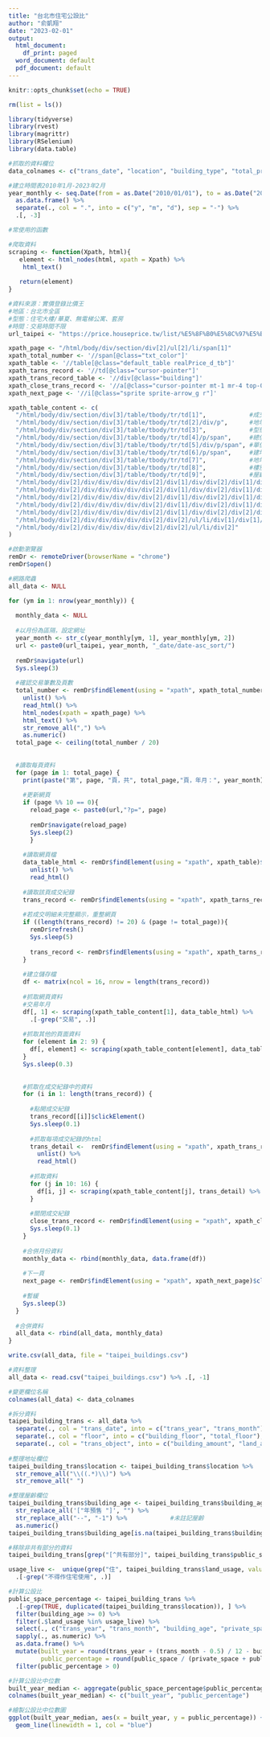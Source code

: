 ```yaml
---
title: "台北市住宅公設比"
author: "俞凱翔"
date: "2023-02-01"
output:
  html_document:
    df_print: paged
  word_document: default
  pdf_document: default
---
```


```r
knitr::opts_chunk$set(echo = TRUE)
```

```r
rm(list = ls())
```

```r
library(tidyverse)
library(rvest)
library(magrittr)
library(RSelenium)
library(data.table)
```

```r
#抓取的資料欄位
data_colnames <- c("trans_date", "location", "building_type", "total_price", "unit_price", "building_size", "land_size", "floor", "building_age", "private_space_check", "private_space", "public_space_check", "public_space", "land_usage", "trans_object", "notes")

#建立時間表2010年1月-2023年2月
year_monthly <- seq.Date(from = as.Date("2010/01/01"), to = as.Date("2023/02/01"), by = "month") %>% 
  as.data.frame() %>%
  separate(., col = ".", into = c("y", "m", "d"), sep = "-") %>%
  .[, -3]
```

```r
#常使用的函數

#爬取資料
scraping <- function(Xpath, html){
   element <- html_nodes(html, xpath = Xpath) %>%
    html_text()
   
   return(element)
}
```

```r
#資料來源：實價登錄比價王
#地區：台北市全區
#型態：住宅大樓/華夏、無電梯公寓、套房
#時間：交易時間不限
url_taipei <- "https://price.houseprice.tw/list/%E5%8F%B0%E5%8C%97%E5%B8%82_city/%E4%BD%8F%E5%AE%85%E5%A4%A7%E6%A8%93%5E%E8%8F%AF%E5%BB%88-%E7%84%A1%E9%9B%BB%E6%A2%AF%E5%85%AC%E5%AF%93-%E5%A5%97%E6%88%BF_use/area-desc_sort/"

xpath_page <- "/html/body/div/section/div[2]/ul[2]/li/span[1]"
xpath_total_number <- '//span[@class="txt_color"]'
xpath_table <- '//table[@class="default_table realPrice_d_tb"]'
xpath_tarns_record <- '//td[@class="cursor-pointer"]'
xpath_trans_record_table <- '//div[@class="building"]'
xpath_close_trans_record <- '//a[@class="cursor-pointer mt-1 mr-4 top-0 right-0 text-3xl modal-close absolute"]'
xpath_next_page <- '//i[@class="sprite sprite-arrow_g r"]'

xpath_table_content <- c(
  "/html/body/div/section/div[3]/table/tbody/tr/td[1]",            #成交年月
  "/html/body/div/section/div[3]/table/tbody/tr/td[2]/div/p",      #地址
  "/html/body/div/section/div[3]/table/tbody/tr/td[3]",            #型態
  "/html/body/div/section/div[3]/table/tbody/tr/td[4]/p/span",     #總價
  "/html/body/div/section/div[3]/table/tbody/tr/td[5]/div/p/span", #單價
  "/html/body/div/section/div[3]/table/tbody/tr/td[6]/p/span",     #建坪
  "/html/body/div/section/div[3]/table/tbody/tr/td[7]",            #地坪
  "/html/body/div/section/div[3]/table/tbody/tr/td[8]",            #樓別
  "/html/body/div/section/div[3]/table/tbody/tr/td[9]",            #屋齡
  "/html/body/div[2]/div/div/div/div/div[2]/div[1]/div/div[2]/div[1]/div[2]/ul/li[1]/div[1]",         #室內使用標題
  "/html/body/div[2]/div/div/div/div/div[2]/div[1]/div/div[2]/div[1]/div[2]/ul/li[1]/div[2]/span[1]", #室內使用 
  "/html/body/div[2]/div/div/div/div/div[2]/div[1]/div/div[2]/div[1]/div[2]/ul/li[2]/div[1]",         #共同使用標題
  "/html/body/div[2]/div/div/div/div/div[2]/div[1]/div/div[2]/div[1]/div[2]/ul/li[2]/div[2]/span[1]", #共有部分
  "/html/body/div[2]/div/div/div/div/div[2]/div[1]/div/div[2]/div[2]/div[2]/ul/li",                   #土地使用類別
  "/html/body/div[2]/div/div/div/div/div[2]/div[2]/ul/li/div[1]/div[1]/div[2]/div[2]",                #交易品項
  "/html/body/div[2]/div/div/div/div/div[2]/div[2]/ul/li/div[2]"                                      #備註
)
```

```r
#啟動瀏覽器
remDr <- remoteDriver(browserName = "chrome")
remDr$open()
```

```r
#網路爬蟲
all_data <- NULL

for (ym in 1: nrow(year_monthly)) {
  
  monthly_data <- NULL
  
  #以月份為區隔，設定網址
  year_month <- str_c(year_monthly[ym, 1], year_monthly[ym, 2])
  url <- paste0(url_taipei, year_month, "_date/date-asc_sort/")
  
  remDr$navigate(url)
  Sys.sleep(3)
  
  #確認交易筆數及頁數
  total_number <- remDr$findElement(using = "xpath", xpath_total_number) $getPageSource() %>%
    unlist() %>%
    read_html() %>%
    html_nodes(xpath = xpath_page) %>%
    html_text() %>% 
    str_remove_all(",") %>%
    as.numeric()
  total_page <- ceiling(total_number / 20)
  
  
  #讀取每頁資料
  for (page in 1: total_page) {
    print(paste("第", page, "頁，共", total_page,"頁，年月：", year_month))
    
    #更新網頁
    if (page %% 10 == 0){
      reload_page <- paste0(url,"?p=", page)
      
      remDr$navigate(reload_page)
      Sys.sleep(2)
      }
    
    #讀取網頁檔
    data_table_html <- remDr$findElement(using = "xpath", xpath_table)$getPageSource() %>%
      unlist() %>%
      read_html()
    
    #讀取該頁成交紀錄
    trans_record <- remDr$findElements(using = "xpath", xpath_tarns_record)
    
    #若成交明細未完整顯示，重整網頁
    if ((length(trans_record) != 20) & (page != total_page)){
      remDr$refresh()
      Sys.sleep(5)
      
      trans_record <- remDr$findElements(using = "xpath", xpath_tarns_record)
    }
  
    #建立儲存檔
    df <- matrix(ncol = 16, nrow = length(trans_record))
    
    #抓取網頁資料
    #交易年月
    df[, 1] <- scraping(xpath_table_content[1], data_table_html) %>%
      .[-grep("交易", .)]
    
    #抓取其他的頁面資料
    for (element in 2: 9) {
      df[, element] <- scraping(xpath_table_content[element], data_table_html)
    }
    Sys.sleep(0.3)
  
    
    #抓取在成交紀錄中的資料
    for (i in 1: length(trans_record)) {
      
      #點開成交紀錄
      trans_record[[i]]$clickElement()
      Sys.sleep(0.1)
      
      #抓取每項成交紀錄的html
      trans_detail <-  remDr$findElement(using = "xpath", xpath_trans_record_table)$getPageSource() %>%
        unlist() %>%
        read_html()
      
      #抓取資料
      for (j in 10: 16) {
        df[i, j] <- scraping(xpath_table_content[j], trans_detail) %>% .[1]
      }
      
      #關閉成交紀錄
      close_trans_record <- remDr$findElement(using = "xpath", xpath_close_trans_record)$clickElement()
      Sys.sleep(0.1)
    }
    
    #合併月份資料
    monthly_data <- rbind(monthly_data, data.frame(df))
    
    #下一頁
    next_page <- remDr$findElement(using = "xpath", xpath_next_page)$clickElement()
    
    #暫緩
    Sys.sleep(3)
  }
  
  #合併資料
  all_data <- rbind(all_data, monthly_data)
}
```

```r
write.csv(all_data, file = "taipei_buildings.csv")
```

```r
#資料整理
all_data <- read.csv("taipei_buildings.csv") %>% .[, -1]

#變更欄位名稱
colnames(all_data) <- data_colnames

#拆分資料
taipei_building_trans <- all_data %>%
  separate(., col = "trans_date", into = c("trans_year", "trans_month")) %>%
  separate(., col = "floor", into = c("building_floor", "total_floor"), sep = " / ") %>%
  separate(., col = "trans_object", into = c("building_amount", "land_amount", "parkinglot_amount"), sep = "/")
  
#整理地址欄位
taipei_building_trans$location <- taipei_building_trans$location %>% 
  str_remove_all("\\((.*)\\)") %>%
  str_remove_all(" ")

#整理屋齡欄位
taipei_building_trans$building_age <- taipei_building_trans$building_age %>%
  str_replace_all('["年預售 "]', "") %>%
  str_replace_all("--", "-1") %>%            #未註記屋齡
  as.numeric()
taipei_building_trans$building_age[is.na(taipei_building_trans$building_age)] <- 0

#移除非共有部分的資料
taipei_building_trans[grep("[^共有部分]", taipei_building_trans$public_space_check), "public_space"] <- 0
```

```r
usage_live <-  unique(grep("住", taipei_building_trans$land_usage, value = TRUE)) %>%
  .[-grep("不得作住宅使用", .)]

#計算公設比
public_space_percentage <- taipei_building_trans %>%
  .[-grep(TRUE, duplicated(taipei_building_trans$location)), ] %>%                           #去除相同的房地產，剩17萬筆
  filter(building_age >= 0) %>%                                                              #去除無屋齡資料，剩15萬筆
  filter(.$land_usage %in% usage_live) %>%                                                   #篩選住宅區，剩9.5萬筆
  select(., c("trans_year", "trans_month", "building_age", "private_space", "public_space")) %>%
  sapply(., as.numeric) %>%
  as.data.frame() %>%
  mutate(built_year = round(trans_year + (trans_month - 0.5) / 12 - building_age, 0),        #計算完工日期
         public_percentage = round(public_space / (private_space + public_space), 2)) %>%    #計算公設比
  filter(public_percentage > 0)                                                              #只取有公設比的資料，剩6萬筆

#計算公設比中位數
built_year_median <- aggregate(public_space_percentage$public_percentage, list(public_space_percentage$built_year), FUN = median)
colnames(built_year_median) <- c("built_year", "public_percentage")

#繪製公設比中位數圖
ggplot(built_year_median, aes(x = built_year, y = public_percentage)) + 
  geom_line(linewidth = 1, col = "blue")
```
